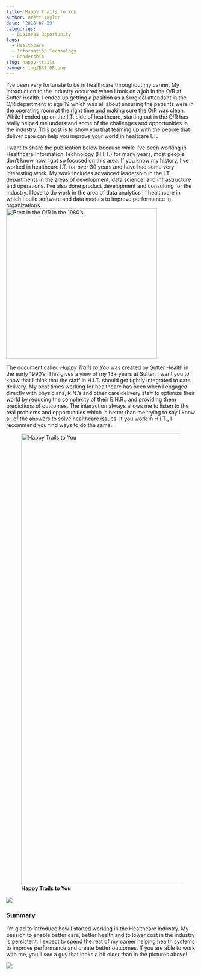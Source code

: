 ```yaml
---
title: Happy Trails to You
author: Brett Taylor
date: '2018-07-29'
categories:
  - Business Opportunity
tags:
  - Healthcare
  - Information Technology
  - Leadership
slug: happy-trails
banner: img/BRT_OR.png
---
```



I've been very fortunate to be in healthcare throughout my career.  My introduction to the industry occurred when I took on a job in the O/R at Sutter Health.  I ended up getting a position as a Surgical attendant in the O/R department at age 19 which was all about ensuring the patients were in the operating room at the right time and making sure the O/R was clean. While I ended up on the I.T. side of healthcare, starting out in the O/R has really helped me understand some of the challenges and opportunities in the industry.  This post is to show you that teaming up with the people that deliver care can help you improve your world in healtcare I.T.
 
I want to share the publication below because while I've been working in Healthcare Information Technology (H.I.T.) for many years, most people don't know how I got so focused on this area.  If you know my history, I've worked in healthcare I.T. for over 30 years and have had some very interesting work.  My work includes advanced leadership in the I.T. departments in the areas of development, data science, and infrastructure and operations.  I've also done product development and consulting for the industry.  I love to do work in the area of data analytics in healthcare in which I build software and data models to improve performance in organizations.  
![__Brett in the O/R in the 1980's__](/blog/2018-07-29-happy-trails_files/BRT_OR.png){width=400px}
 

The document called _Happy Trails to You_ was created by Sutter Health in the early 1990's.  This gives a view of my 13+ years at Sutter.  I  want you to know that I think that the staff in H.I.T. should get tightly integrated to care delivery. My best times working for healthcare has been when I engaged directly with physicians, R.N.'s and other care delivery staff to optimize their world by reducing the complexity of their E.H.R., and providing them predictions of outcomes.  The interaction always allows me to listen to the real problems and opportunities which is better than me trying to say I know all of the answers to solve healthcare issues.  If you work in H.I.T., I recommend you find ways to do the same.

![__Happy Trails to You__](/blog/2018-07-29-happy-trails_files/Sutter_Page_3_BRT.png){width=1000px height=1200px} 


![](/blog/2018-07-29-happy-trails_files/Sutter_Page_4_BT.png)

### Summary

I'm glad to introduce how I started working in the Healthcare industry. My passion to enable better care, better health and to lower cost in the industry is persistent.  I expect to spend the rest of my career helping health systems to improve performance and create better outcomes.  If you are able to work with me, you'll see a guy that looks a bit older than in the pictures above! 


![](/blog/2018-07-29-happy-trails_files/4d1e6b889d5a0.image.jpg)
